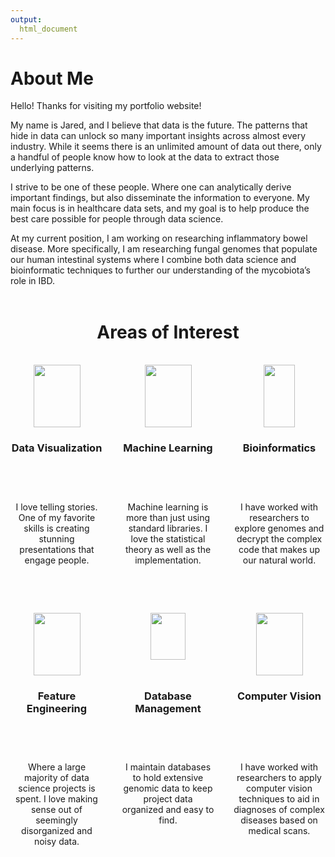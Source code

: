 ```yaml
---
output: 
  html_document
---
```


<h1>About Me</h1>

Hello! Thanks for visiting my portfolio website!

My name is Jared, and I believe that data is the future. The patterns that hide in data can unlock so many important insights across almost every industry. While it seems there is an unlimited amount of data out there, only a handful of people know how to look at the data to extract those underlying patterns.

I strive to be one of these people. Where one can analytically derive important findings, but also disseminate the information to everyone. My main focus is in healthcare data sets, and my goal is to help produce the best care possible for people through data science. 

At my current position, I am working on researching inflammatory bowel disease. More specifically, I am researching fungal genomes that populate our human intestinal systems where I combine both data science and bioinformatic techniques to further our understanding of the mycobiota's role in IBD.  
<br>
<center> <h1> Areas of Interest </h1> </center>
<br>
<style>
/* (A) FLEX CONTAINER */
.wrap-flex { display: flex; }
 
/* (B) NOT IMPORTANT - COSMETICS */
.wrap-flex > * {
  width: 33%;
}
</style>
 
<!-- (C) THE HTML -->

<div class="wrap-flex">
  <center><img src="./icons/chart-bar-solid.svg" width="75" height="100"></img></center>
  <center><img src="./icons/laptop-code-solid.svg" width="75" height="100"></img></center>
  <center><img src="./icons/dna-solid.svg" width="50" height="100"></center>
</div>



<style>
/* (A) FLEX CONTAINER */
.wrap-flex { display: flex; }
 
/* (B) NOT IMPORTANT - COSMETICS */
.wrap-flex > * {
  width: 33%;
}
</style>
 
<!-- (C) THE HTML -->
<div class="wrap-flex">
  <center><h3>Data Visualization</h3></center>
  <center><h3>Machine Learning</h3></center>
  <center><h3>Bioinformatics</h3></center>
</div>

<br>

<style>
/* (A) FLEX CONTAINER */
.wrap-flex { display: flex; gap: 30px;}
 
/* (B) NOT IMPORTANT - COSMETICS */
.wrap-flex > * {
  width: 33%;
}
</style>
 
<!-- (C) THE HTML -->
<div class="wrap-flex">
  <center><p>I love telling stories. One of my favorite skills is creating stunning presentations that engage people.</p></center>
  <center><p>Machine learning is more than just using standard libraries. I love the statistical theory as well as the implementation. </p></center>
  <center><p>I have worked with researchers to explore genomes and decrypt the complex code that makes up our natural world.</p></center>
</div>


<br>
<br>

<style>
/* (A) FLEX CONTAINER */
.wrap-flex { display: flex; }
 
/* (B) NOT IMPORTANT - COSMETICS */
.wrap-flex > * {
  width: 33%;
}
</style>
 
<!-- (C) THE HTML -->

<div class="wrap-flex">
  <center><img src="./icons/toolbox-solid.svg" width="75" height="100"></img></center>
  <center><img src="./icons/database-solid.svg" width="56" height="75"></img></center>
  <center><img src="./icons/eye-solid.svg" width="75" height="100"></center>
</div>



<style>
/* (A) FLEX CONTAINER */
.wrap-flex { display: flex; }
 
/* (B) NOT IMPORTANT - COSMETICS */
.wrap-flex > * {
  width: 33%;
}
</style>
 
<!-- (C) THE HTML -->
<div class="wrap-flex">
  <center><h3>Feature Engineering</h3></center>
  <center><h3>Database Management</h3></center>
  <center><h3>Computer Vision</h3></center>
</div>

<br>

<style>
/* (A) FLEX CONTAINER */
.wrap-flex { display: flex; gap: 30px;}
 
/* (B) NOT IMPORTANT - COSMETICS */
.wrap-flex > * {
  width: 33%;
}
</style>
 
<!-- (C) THE HTML -->
<div class="wrap-flex">
  <center><p>Where a large majority of data science projects is spent. I love making sense out of seemingly disorganized and noisy data.</p></center>
  <center><p>I maintain databases to hold extensive genomic data to keep project data organized and easy to find. </p></center>
  <center><p>I have worked with researchers to apply computer vision techniques to aid in diagnoses of complex diseases based on medical scans.</p></center>
</div>